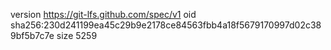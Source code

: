 version https://git-lfs.github.com/spec/v1
oid sha256:230d241199ea45c29b9e2178ce84563fbb4a18f5679170997d02c389bf5b7c7e
size 5259
